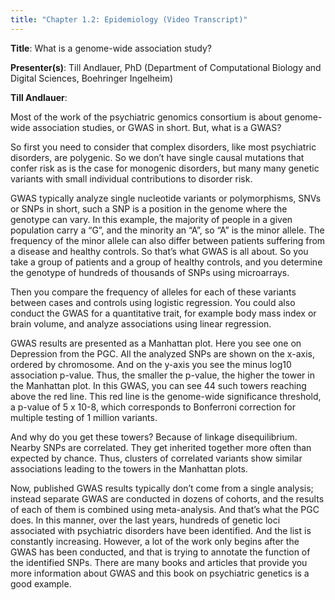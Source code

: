 ```yaml
---
title: "Chapter 1.2: Epidemiology (Video Transcript)"
---
```


**Title**: What is a genome-wide association study?

**Presenter(s)**: Till Andlauer, PhD (Department of Computational Biology and Digital Sciences, Boehringer Ingelheim)

**Till Andlauer**:

Most of the work of the psychiatric genomics consortium is about genome-wide association studies, or GWAS in short. But, what is a GWAS?

So first you need to consider that complex disorders, like most psychiatric disorders, are polygenic. So we don't have single causal mutations that confer risk as is the case for monogenic disorders, but many many genetic variants with small individual contributions to disorder risk.

GWAS typically analyze single nucleotide variants or polymorphisms, SNVs or SNPs in short, such a SNP is a position in the genome where the genotype can vary. In this example, the majority of people in a given population carry a "G", and the minority an "A", so "A" is the minor allele. The frequency of the minor allele can also differ between patients suffering from a disease and healthy controls. So that's what GWAS is all about. So you take a group of patients and a group of healthy controls, and you determine the genotype of hundreds of thousands of SNPs using microarrays.

Then you compare the frequency of alleles for each of these variants between cases and controls using logistic regression. You could also conduct the GWAS for a quantitative trait, for example body mass index or brain volume, and analyze associations using linear regression.

GWAS results are presented as a Manhattan plot. Here you see one on Depression from the PGC. All the analyzed SNPs are shown on the x-axis, ordered by chromosome. And on the y-axis you see the minus log10 association p-value. Thus, the smaller the p-value, the higher the tower in the Manhattan plot. In this GWAS, you can see 44 such towers reaching above the red line. This red line is the genome-wide significance threshold, a p-value of 5 x 10-8, which corresponds to Bonferroni correction for multiple testing of 1 million variants.

And why do you get these towers? Because of linkage disequilibrium. Nearby SNPs are correlated. They get inherited together more often than expected by chance. Thus, clusters of correlated variants show similar associations leading to the towers in the Manhattan plots.

Now, published GWAS results typically don't come from a single analysis; instead separate GWAS are conducted in dozens of cohorts, and the results of each of them is combined using meta-analysis. And that's what the PGC does. In this manner, over the last years, hundreds of genetic loci associated with psychiatric disorders have been identified. And the list is constantly increasing. However, a lot of the work only begins after the GWAS has been conducted, and that is trying to annotate the function of the identified SNPs. There are many books and articles that provide you more information about GWAS and this book on psychiatric genetics is a good example.
